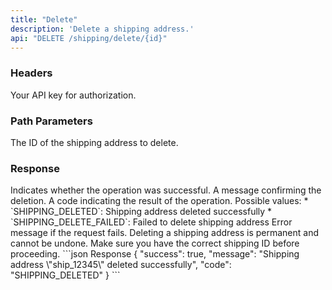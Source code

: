 ```yaml
---
title: "Delete"
description: 'Delete a shipping address.'
api: "DELETE /shipping/delete/{id}"
---
```


### Headers

<ParamField header="authorization" type="string" required>
  Your API key for authorization.
</ParamField>

### Path Parameters

<ParamField path="id" type="string" required>
  The ID of the shipping address to delete.
</ParamField>

### Response

<ResponseField name="success" type="boolean">
  Indicates whether the operation was successful.
</ResponseField>

<ResponseField name="message" type="string">
  A message confirming the deletion.
</ResponseField>

<ResponseField name="code" type="string">
  A code indicating the result of the operation. Possible values:
  * `SHIPPING_DELETED`: Shipping address deleted successfully
  * `SHIPPING_DELETE_FAILED`: Failed to delete shipping address
</ResponseField>

<ResponseField name="error" type="string">
  Error message if the request fails.
</ResponseField>

<Note>
  Deleting a shipping address is permanent and cannot be undone. Make sure you have the correct shipping ID before proceeding.
</Note>

<ResponseExample>
  ```json Response
  {
    "success": true,
    "message": "Shipping address \"ship_12345\" deleted successfully",
    "code": "SHIPPING_DELETED"
  }
  ```
</ResponseExample>